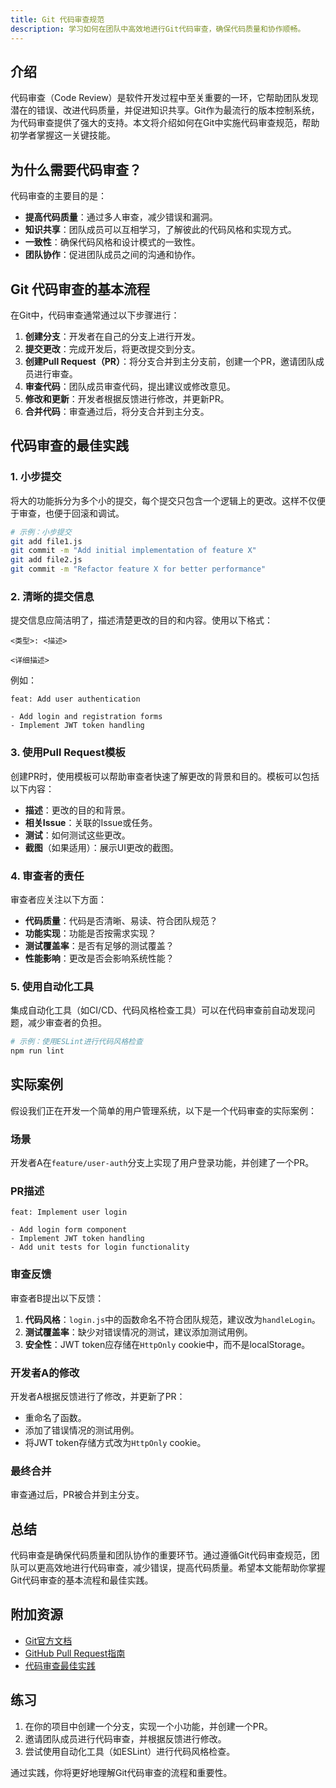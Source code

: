 ```yaml
---
title: Git 代码审查规范
description: 学习如何在团队中高效地进行Git代码审查，确保代码质量和协作顺畅。
---
```


## 介绍

代码审查（Code Review）是软件开发过程中至关重要的一环，它帮助团队发现潜在的错误、改进代码质量，并促进知识共享。Git作为最流行的版本控制系统，为代码审查提供了强大的支持。本文将介绍如何在Git中实施代码审查规范，帮助初学者掌握这一关键技能。

## 为什么需要代码审查？

代码审查的主要目的是：
- **提高代码质量**：通过多人审查，减少错误和漏洞。
- **知识共享**：团队成员可以互相学习，了解彼此的代码风格和实现方式。
- **一致性**：确保代码风格和设计模式的一致性。
- **团队协作**：促进团队成员之间的沟通和协作。

## Git 代码审查的基本流程

在Git中，代码审查通常通过以下步骤进行：

1. **创建分支**：开发者在自己的分支上进行开发。
2. **提交更改**：完成开发后，将更改提交到分支。
3. **创建Pull Request（PR）**：将分支合并到主分支前，创建一个PR，邀请团队成员进行审查。
4. **审查代码**：团队成员审查代码，提出建议或修改意见。
5. **修改和更新**：开发者根据反馈进行修改，并更新PR。
6. **合并代码**：审查通过后，将分支合并到主分支。

## 代码审查的最佳实践

### 1. 小步提交

将大的功能拆分为多个小的提交，每个提交只包含一个逻辑上的更改。这样不仅便于审查，也便于回滚和调试。

```bash
# 示例：小步提交
git add file1.js
git commit -m "Add initial implementation of feature X"
git add file2.js
git commit -m "Refactor feature X for better performance"
```

### 2. 清晰的提交信息

提交信息应简洁明了，描述清楚更改的目的和内容。使用以下格式：

```
<类型>: <描述>

<详细描述>
```

例如：

```
feat: Add user authentication

- Add login and registration forms
- Implement JWT token handling
```

### 3. 使用Pull Request模板

创建PR时，使用模板可以帮助审查者快速了解更改的背景和目的。模板可以包括以下内容：

- **描述**：更改的目的和背景。
- **相关Issue**：关联的Issue或任务。
- **测试**：如何测试这些更改。
- **截图**（如果适用）：展示UI更改的截图。

### 4. 审查者的责任

审查者应关注以下方面：
- **代码质量**：代码是否清晰、易读、符合团队规范？
- **功能实现**：功能是否按需求实现？
- **测试覆盖率**：是否有足够的测试覆盖？
- **性能影响**：更改是否会影响系统性能？

### 5. 使用自动化工具

集成自动化工具（如CI/CD、代码风格检查工具）可以在代码审查前自动发现问题，减少审查者的负担。

```bash
# 示例：使用ESLint进行代码风格检查
npm run lint
```

## 实际案例

假设我们正在开发一个简单的用户管理系统，以下是一个代码审查的实际案例：

### 场景

开发者A在`feature/user-auth`分支上实现了用户登录功能，并创建了一个PR。

### PR描述

```
feat: Implement user login

- Add login form component
- Implement JWT token handling
- Add unit tests for login functionality
```

### 审查反馈

审查者B提出以下反馈：
1. **代码风格**：`login.js`中的函数命名不符合团队规范，建议改为`handleLogin`。
2. **测试覆盖率**：缺少对错误情况的测试，建议添加测试用例。
3. **安全性**：JWT token应存储在`HttpOnly` cookie中，而不是localStorage。

### 开发者A的修改

开发者A根据反馈进行了修改，并更新了PR：
- 重命名了函数。
- 添加了错误情况的测试用例。
- 将JWT token存储方式改为`HttpOnly` cookie。

### 最终合并

审查通过后，PR被合并到主分支。

## 总结

代码审查是确保代码质量和团队协作的重要环节。通过遵循Git代码审查规范，团队可以更高效地进行代码审查，减少错误，提高代码质量。希望本文能帮助你掌握Git代码审查的基本流程和最佳实践。

## 附加资源

- [Git官方文档](https://git-scm.com/doc)
- [GitHub Pull Request指南](https://docs.github.com/en/pull-requests)
- [代码审查最佳实践](https://google.github.io/eng-practices/review/)

## 练习

1. 在你的项目中创建一个分支，实现一个小功能，并创建一个PR。
2. 邀请团队成员进行代码审查，并根据反馈进行修改。
3. 尝试使用自动化工具（如ESLint）进行代码风格检查。

通过实践，你将更好地理解Git代码审查的流程和重要性。